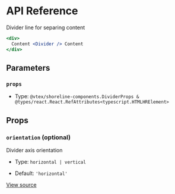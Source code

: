 # API Reference

Divider line for separing content

```jsx
<div>
  Content <Divider /> Content
</div>
```

## Parameters

### `props`

- Type: `@vtex/shoreline-components.DividerProps & @types/react.React.RefAttributes<typescript.HTMLHRElement>`

## Props

### `orientation` (optional)

Divider axis orientation

- Type: `horizontal | vertical`

- Default: `'horizontal'`

[View source](https://github.com/vtex/shoreline/blob/c9660e191/packages/components/src/divider/divider.tsx#L12)

